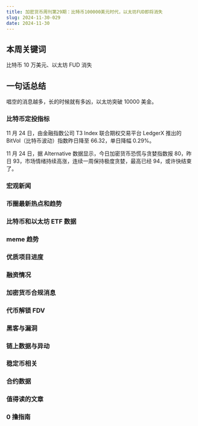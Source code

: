 ```yaml
---
title: 加密货币周刊第29期：比特币100000美元时代，以太坊FUD即将消失
slug: 2024-11-30-029
date: 2024-11-30
---
```


## 本周关键词

比特币 10 万美元、以太坊 FUD 消失

## 一句话总结

唱空的消息越多，长的时候就有多凶，以太坊突破 10000 美金。

### 比特币定投指标

11 月 24 日，由金融指数公司 T3 Index 联合期权交易平台 LedgerX 推出的 BitVol（比特币波动）指数昨日降至 66.32，单日降幅 0.29%。

11 月 24 日，据 Alternative 数据显示，今日加密货币恐慌与贪婪指数报 80，昨日 93，市场情绪持续高涨，连续一周保持极度贪婪，最高已经 94，或许快结束了。

### 宏观新闻

### 币圈最新热点和趋势

### 比特币和以太坊 ETF 数据

### meme 趋势

### 优质项目进度

### 融资情况

### 加密货币合规消息

### 代币解锁 FDV

### 黑客与漏洞

### 链上数据与异动

### 稳定币相关

### 合约数据

### 值得读的文章

### 0 撸指南
